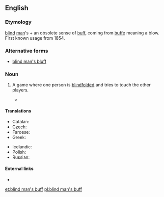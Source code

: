 ==English==
{{wikipedia|Blind man's buff}}

===Etymology===
[[blind]] [[man]]'s + an obsolete sense of [[buff]], coming from {{etyl|fro|en}} [[buffe]] meaning a blow. First known usage from 1854.

===Alternative forms===
* {{qualifier|US}} [[blind man's bluff]]

===Noun===
{{en-noun|-|head=[[blind]] [[man]][['s|’s]] [[buff]]}}

# {{context|British|games|lang=en}} A game where one person is [[blindfolded]] and tries to touch the other players.
#* {{R:BBS}}

====Translations====
{{trans-top|game}}
* Catalan: {{t|ca|gallina cega|f}}
* Czech: {{t|cs|slepá bába|f}}
* Faroese: {{t|fo|blindabukkur|m}}
* Greek: {{t+|el|τυφλόμυγα|f}}
{{trans-mid}}
* Icelandic: {{t|is|skollaleikur|m}}
* Polish: {{t+|pl|ciuciubabka|f}}
* Russian: {{t+|ru|жму́рки|f-p}}
{{trans-bottom}}

====External links====
* {{pedialite|Blind man's bluff (game)}}

[[et:blind man's buff]]
[[pl:blind man's buff]]